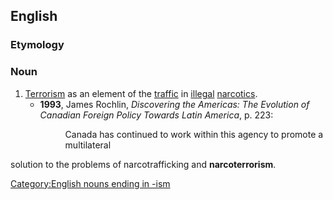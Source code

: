 ==English==

===Etymology===
{{blend|narcotic|terrorism}}

===Noun===
{{wikipedia}}
{{en-noun|-}}

# [[terrorism|Terrorism]] as an element of the [[traffic]] in [[illegal]] [[narcotic]]s.
#*'''1993''', James Rochlin, ''Discovering the Americas: The Evolution of Canadian Foreign Policy Towards Latin America'', p. 223:
#*:Canada has continued to work within this agency to promote a multilateral 
solution to the problems of narcotrafficking and '''narcoterrorism'''.

[[Category:English nouns ending in -ism]]